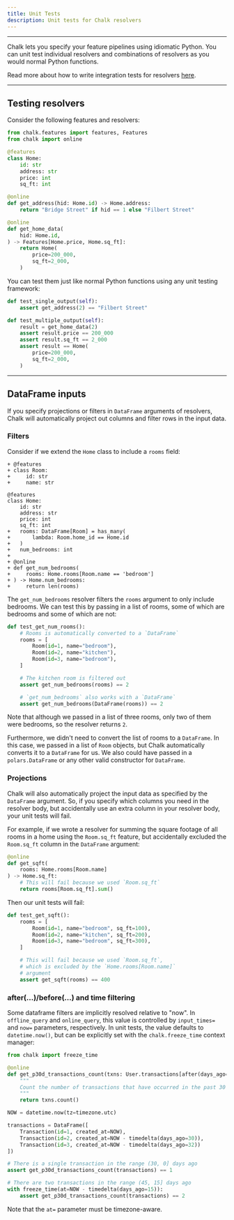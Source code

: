 ```yaml
---
title: Unit Tests
description: Unit tests for Chalk resolvers
---
```


---

Chalk lets you specify your feature pipelines using idiomatic Python.
You can unit test individual resolvers and combinations of resolvers as you would normal Python
functions.

Read more about how to write integration tests for resolvers [here](/docs/integration-tests).

---

## Testing resolvers

Consider the following features and resolvers:

```py example.py
from chalk.features import features, Features
from chalk import online

@features
class Home:
    id: str
    address: str
    price: int
    sq_ft: int

@online
def get_address(hid: Home.id) -> Home.address:
    return "Bridge Street" if hid == 1 else "Filbert Street"

@online
def get_home_data(
    hid: Home.id,
) -> Features[Home.price, Home.sq_ft]:
    return Home(
        price=200_000,
        sq_ft=2_000,
    )
```

You can test them just like normal Python functions
using any unit testing framework:

```py test_example.py
def test_single_output(self):
    assert get_address(2) == "Filbert Street"

def test_multiple_output(self):
    result = get_home_data(2)
    assert result.price == 200_000
    assert result.sq_ft == 2_000
    assert result == Home(
        price=200_000,
        sq_ft=2_000,
    )
```

---

## DataFrame inputs

If you specify projections or filters in
`DataFrame` arguments of resolvers, Chalk will
automatically project out columns and filter rows in
the input data.

### Filters

Consider if we extend the `Home` class to include
a `rooms` field:

```diff-py example.py
+ @features
+ class Room:
+     id: str
+     name: str

@features
class Home:
    id: str
    address: str
    price: int
    sq_ft: int
+   rooms: DataFrame[Room] = has_many(
+       lambda: Room.home_id == Home.id
+   )
+   num_bedrooms: int
+
+ @online
+ def get_num_bedrooms(
+     rooms: Home.rooms[Room.name == 'bedroom']
+ ) -> Home.num_bedrooms:
+     return len(rooms)
```

The `get_num_bedrooms` resolver filters the `rooms`
argument to only include bedrooms. We can test this
by passing in a list of rooms, some of which are
bedrooms and some of which are not:

```py test_example.py
def test_get_num_rooms():
    # Rooms is automatically converted to a `DataFrame`
    rooms = [
        Room(id=1, name="bedroom"),
        Room(id=2, name="kitchen"),
        Room(id=3, name="bedroom"),
    ]

    # The kitchen room is filtered out
    assert get_num_bedrooms(rooms) == 2

    # `get_num_bedrooms` also works with a `DataFrame`
    assert get_num_bedrooms(DataFrame(rooms)) == 2
```

Note that although we passed in a list of three rooms,
only two of them were bedrooms, so the resolver
returns `2`.

Furthermore, we didn't need to convert the list of
rooms to a `DataFrame`. In this case, we passed in a
list of `Room` objects, but Chalk automatically
converts it to a `DataFrame` for us. We also could
have passed in a `polars.DataFrame` or any other
valid constructor for `DataFrame`.

### Projections

Chalk will also automatically project the input data
as specified by the `DataFrame` argument. So, if you
specify which columns you need in the resolver body,
but accidentally use an extra column in your resolver
body, your unit tests will fail.

For example, if we wrote a resolver for summing
the square footage of all rooms in a home
using the `Room.sq_ft` feature, but accidentally
excluded the `Room.sq_ft` column in the `DataFrame`
argument:

```py example.py
@online
def get_sqft(
    rooms: Home.rooms[Room.name]
) -> Home.sq_ft:
    # This will fail because we used `Room.sq_ft`
    return rooms[Room.sq_ft].sum()
```

Then our unit tests will fail:

```py test_example.py
def test_get_sqft():
    rooms = [
        Room(id=1, name="bedroom", sq_ft=100),
        Room(id=2, name="kitchen", sq_ft=200),
        Room(id=3, name="bedroom", sq_ft=300),
    ]

    # This will fail because we used `Room.sq_ft`,
    # which is excluded by the `Home.rooms[Room.name]`
    # argument
    assert get_sqft(rooms) == 400
```


### after(...)/before(...) and time filtering

Some dataframe filters are implicitly resolved relative to "now". In `offline_query` and `online_query`, this value
is controlled by `input_times=` and `now=` parameters, respectively. In unit tests, the value defaults to
`datetime.now()`, but can be explicitly set with the `chalk.freeze_time` context manager:

```py
from chalk import freeze_time

@online
def get_p30d_transactions_count(txns: User.transactions[after(days_ago=30)]) -> User.recent_txn_count_30d:
    """
    Count the number of transactions that have occurred in the past 30 days
    """
    return txns.count()

NOW = datetime.now(tz=timezone.utc)

transactions = DataFrame([
    Transaction(id=1, created_at=NOW),
    Transaction(id=2, created_at=NOW - timedelta(days_ago=30)),
    Transaction(id=3, created_at=NOW - timedelta(days_ago=32))
])

# There is a single transaction in the range (30, 0] days ago
assert get_p30d_transactions_count(transactions) == 1

# There are two transactions in the range (45, 15] days ago
with freeze_time(at=NOW - timedelta(days_ago=15)):
    assert get_p30d_transactions_count(transactions) == 2
```

Note that the `at=` parameter must be timezone-aware.


